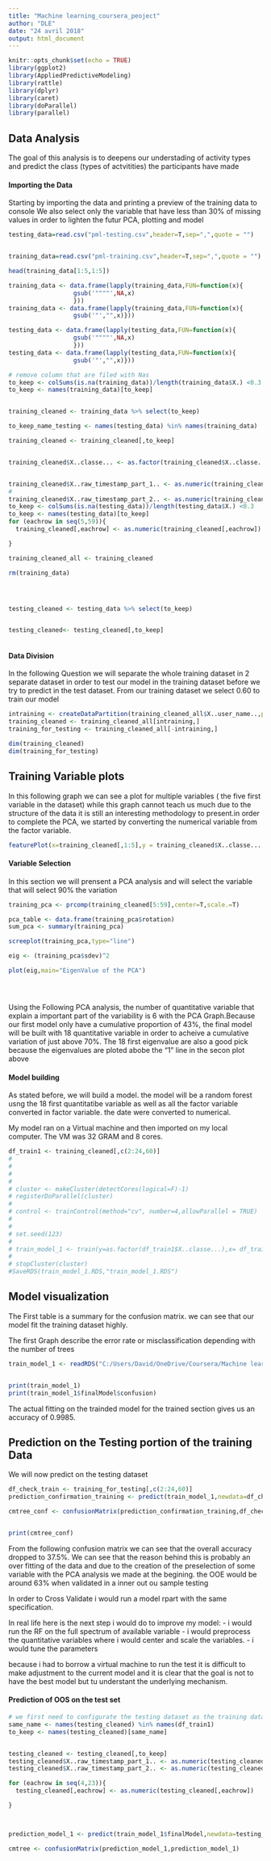 ---
title: "Machine learning_coursera_peoject"
author: "DLE"
date: "24 avril 2018"
output: html_document
---

```{r setup, include=FALSE}
knitr::opts_chunk$set(echo = TRUE)
library(ggplot2)
library(AppliedPredictiveModeling)
library(rattle)
library(dplyr)
library(caret)
library(doParallel)
library(parallel)

```

## Data Analysis
The goal of this analysis is to deepens our understading of activity types and predict the class (types of actvitities) the participants have made 

#### Importing the Data
Starting by importing the data and printing a preview of the training data to console
We also select only the variable that have less than 30% of missing values in order to lighten the futur PCA, plotting and model

```{r import data, echo = T}

testing_data=read.csv("pml-testing.csv",header=T,sep=",",quote = "")


training_data=read.csv("pml-training.csv",header=T,sep=",",quote = "")

head(training_data[1:5,1:5])

training_data <- data.frame(lapply(training_data,FUN=function(x){
                  gsub('""""',NA,x)
                  }))
training_data <- data.frame(lapply(training_data,FUN=function(x){
                  gsub('"',"",x)}))

testing_data <- data.frame(lapply(testing_data,FUN=function(x){
                  gsub('""""',NA,x)
                  }))
testing_data <- data.frame(lapply(testing_data,FUN=function(x){
                  gsub('"',"",x)}))

# remove column that are filed with Nas 
to_keep <- colSums(is.na(training_data))/length(training_data$X.) <0.3
to_keep <- names(training_data)[to_keep]


training_cleaned <- training_data %>% select(to_keep)

to_keep_name_testing <- names(testing_data) %in% names(training_data)

training_cleaned <- training_cleaned[,to_keep]


training_cleaned$X..classe... <- as.factor(training_cleaned$X..classe...)


training_cleaned$X..raw_timestamp_part_1.. <- as.numeric(training_cleaned$X..raw_timestamp_part_1.. )
# 
training_cleaned$X..raw_timestamp_part_2.. <- as.numeric(training_cleaned$X..raw_timestamp_part_2..)
to_keep <- colSums(is.na(testing_data))/length(testing_data$X.) <0.3
to_keep <- names(testing_data)[to_keep]
for (eachrow in seq(5,59)){
  training_cleaned[,eachrow] <- as.numeric(training_cleaned[,eachrow])

}

training_cleaned_all <- training_cleaned

rm(training_data)




testing_cleaned <- testing_data %>% select(to_keep)


testing_cleaned<- testing_cleaned[,to_keep]



```

#### Data Division
In the following Question we will separate the whole training dataset in 2 separate dataset in order to test our model in the training dataset before we try to predict in the test dataset. From our training dataset we select 0.60 to train our model

```{r preparing the 2 sub_dataset}
intraining <- createDataPartition(training_cleaned_all$X..user_name..,p=0.7,list=F)
training_cleaned <- training_cleaned_all[intraining,]
training_for_testing <- training_cleaned_all[-intraining,]

dim(training_cleaned)
dim(training_for_testing)


```




## Training Variable plots 
In this following graph we can see a plot for multiple variables ( the five first variable in the dataset) while this graph cannot teach us much due to the structure of the data it is still an interesting methodology to present.in order to complete the PCA, we started by converting the numerical variable from the factor variable.

```{r training variable dataset plots, echo=F }
featurePlot(x=training_cleaned[,1:5],y = training_cleaned$X..classe...,plot="pairs",main="Scatter plot for the 5 first variable in the training Data")
```

#### Variable Selection 
In this section we will prensent a PCA analysis and will select the variable that will select 90% the variation
```{r Variable Selection }

training_pca <- prcomp(training_cleaned[5:59],center=T,scale.=T)

pca_table <- data.frame(training_pca$rotation)
sum_pca <- summary(training_pca)

screeplot(training_pca,type="line")

eig <- (training_pca$sdev)^2

plot(eig,main="EigenValue of the PCA")





``` 


Using the Following PCA analysis, the number of quantitative variable that explain a important part of the variability is 6 with the PCA Graph.Because our first model only have a cumulative proportion of 43%, the final model will be built with 18 quantitative variable in order to acheive a cumulative variation of just above 70%. The 18 first eigenvalue are also a good pick because the eigenvalues are ploted abobe the "1" line in the secon plot above


#### Model building
As stated before, we will build a model. the model will be a random forest usng the 18 first  quantitatibe variable as well as all the factor variable converted in factor variable. the date were converted to numerical.

My model ran on a Virtual machine and then imported on my local computer. The VM was 32 GRAM and 8 cores.


``` {r Model building, echo = T }

df_train1 <- training_cleaned[,c(2:24,60)]
# 
# 
# 
# 
# cluster <- makeCluster(detectCores(logical=F)-1)
# registerDoParallel(cluster)
# 
# control <- trainControl(method="cv", number=4,allowParallel = TRUE)
# 
# 
# set.seed(123)
# 
# train_model_1 <- train(y=as.factor(df_train1$X..classe...),x= df_train1[,2:ncol(df_train1)-1], method="rf",trainControl=control,model = FALSE,verbose=FALSE)
# 
# stopCluster(cluster)
#SaveRDS(train_model_1.RDS,"train_model_1.RDS")

``` 


## Model visualization
The First table is a summary for the confusion matrix. we can see that our model fit the training dataset highly.

The first Graph describe the error rate or misclassification depending with the number of trees 
``` {r Decision Tree}
train_model_1 <- readRDS("C:/Users/David/OneDrive/Coursera/Machine learning/train_model_1.RDS")


print(train_model_1)
print(train_model_1$finalModel$confusion)


``` 

The actual fitting on the trainded model for the trained section gives us an accuracy of 0.9985.

## Prediction on the Testing portion of the training Data
We will now predict on the testing dataset
``` {r Prevision_in_sample, echo = T }
df_check_train <- training_for_testing[,c(2:24,60)]
prediction_confirmation_training <- predict(train_model_1,newdata=df_check_train[,-24])

cmtree_conf <- confusionMatrix(prediction_confirmation_training,df_check_train$X..classe...)


print(cmtree_conf)

```
From the following confusion matrix we can see that the overall accuracy dropped to 37.5%. We can see that the reason behind this is probably an over fitting of the data and due to the creation of the preselection of some variable with the PCA analysis we made at the begining. 
the OOE would be around 63% when validated in a inner out ou sample testing

In order to Cross Validate i would run a model rpart with the same specification.

In real life here is the next step i would do to improve my model:
- i would run the RF on the full spectrum of available variable
- i would preprocess the quantitative variables where i would center and scale the variables.
- i would tune the parameters

because i had to borrow a virtual machine to run the test it is difficult to make adjustment to the current model and it is clear that the goal is not to have the best model but tu understant the underlying mechanism.

#### Prediction of OOS on the test set


``` {r Prevision, echo = T }

# we first need to configurate the testing dataset as the training dataset
same_name <- names(testing_cleaned) %in% names(df_train1)
to_keep <- names(testing_cleaned)[same_name]


testing_cleaned <- testing_cleaned[,to_keep]
testing_cleaned$X..raw_timestamp_part_1.. <- as.numeric(testing_cleaned$X..raw_timestamp_part_1..)
testing_cleaned$X..raw_timestamp_part_2.. <- as.numeric(testing_cleaned$X..raw_timestamp_part_2..)

for (eachrow in seq(4,23)){
  testing_cleaned[,eachrow] <- as.numeric(testing_cleaned[,eachrow])

}



prediction_model_1 <- predict(train_model_1$finalModel,newdata=testing_cleaned)

cmtree <- confusionMatrix(prediction_model_1,prediction_model_1)

```
